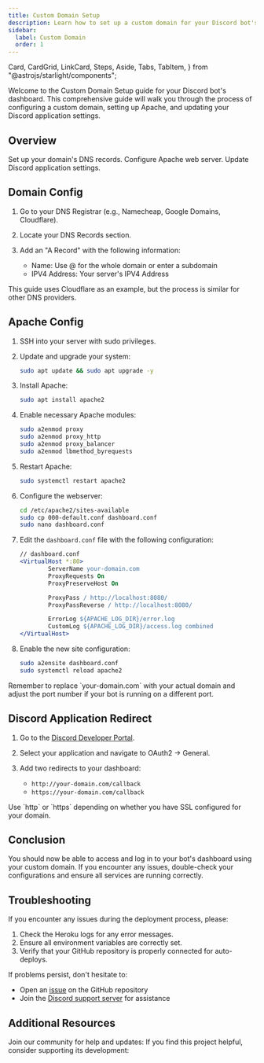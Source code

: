 ```yaml
---
title: Custom Domain Setup
description: Learn how to set up a custom domain for your Discord bot's dashboard, including DNS configuration, Apache setup, and Discord application redirect.
sidebar:
  label: Custom Domain
  order: 1
---
```


  Card,
  CardGrid,
  LinkCard,
  Steps,
  Aside,
  Tabs,
  TabItem,
} from "@astrojs/starlight/components";

Welcome to the Custom Domain Setup guide for your Discord bot's dashboard. This comprehensive guide will walk you through the process of configuring a custom domain, setting up Apache, and updating your Discord application settings.

## Overview

<CardGrid>
  <Card title="DNS Configuration" icon="seti:config">
    Set up your domain's DNS records.
    <LinkCard title="Jump to Section" href="#domain-config" />
  </Card>
  <Card title="Apache Setup" icon="seti:server">
    Configure Apache web server.
    <LinkCard title="Jump to Section" href="#apache-config" />
  </Card>
  <Card title="Discord Redirect" icon="seti:discord">
    Update Discord application settings.
    <LinkCard title="Jump to Section" href="#discord-redirect" />
  </Card>
</CardGrid>

## Domain Config

<Steps>

1. Go to your DNS Registrar (e.g., Namecheap, Google Domains, Cloudflare).

2. Locate your DNS Records section.

3. Add an "A Record" with the following information:
   - Name: Use @ for the whole domain or enter a subdomain
   - IPV4 Address: Your server's IPV4 Address

</Steps>

<Aside type="note">
  This guide uses Cloudflare as an example, but the process is similar for other DNS providers.
</Aside>

## Apache Config

<Steps>

1. SSH into your server with sudo privileges.

2. Update and upgrade your system:
   ```bash
   sudo apt update && sudo apt upgrade -y
   ```

3. Install Apache:
   ```bash
   sudo apt install apache2
   ```

4. Enable necessary Apache modules:
   ```bash
   sudo a2enmod proxy
   sudo a2enmod proxy_http
   sudo a2enmod proxy_balancer
   sudo a2enmod lbmethod_byrequests
   ```

5. Restart Apache:
   ```bash
   sudo systemctl restart apache2
   ```

6. Configure the webserver:
   ```bash
   cd /etc/apache2/sites-available
   sudo cp 000-default.conf dashboard.conf
   sudo nano dashboard.conf
   ```

7. Edit the `dashboard.conf` file with the following configuration:
   ```apache
   // dashboard.conf
   <VirtualHost *:80>
           ServerName your-domain.com
           ProxyRequests On
           ProxyPreserveHost On

           ProxyPass / http://localhost:8080/
           ProxyPassReverse / http://localhost:8080/

           ErrorLog ${APACHE_LOG_DIR}/error.log
           CustomLog ${APACHE_LOG_DIR}/access.log combined
   </VirtualHost>
   ```

8. Enable the new site configuration:
   ```bash
   sudo a2ensite dashboard.conf
   sudo systemctl reload apache2
   ```

</Steps>

<Aside type="tip">
  Remember to replace `your-domain.com` with your actual domain and adjust the port number if your bot is running on a different port.
</Aside>

## Discord Application Redirect

<Steps>

1. Go to the [Discord Developer Portal](https://discord.com/developers/applications).

2. Select your application and navigate to OAuth2 -> General.

3. Add two redirects to your dashboard:
   - `http://your-domain.com/callback`
   - `https://your-domain.com/callback`

</Steps>

<Aside type="caution">
  Use `http` or `https` depending on whether you have SSL configured for your domain.
</Aside>

## Conclusion

You should now be able to access and log in to your bot's dashboard using your custom domain. If you encounter any issues, double-check your configurations and ensure all services are running correctly.

## Troubleshooting

If you encounter any issues during the deployment process, please:

1. Check the Heroku logs for any error messages.
2. Ensure all environment variables are correctly set.
3. Verify that your GitHub repository is properly connected for auto-deploys.

If problems persist, don't hesitate to:

- Open an [issue](https://github.com/iamvikshan/amina/issue/new/choose) on the GitHub repository
- Join the [Discord support server](https://discord.gg/uMgS9evnmv) for assistance

## Additional Resources

<CardGrid>
  <Card title="Support Server" icon="discord">
    Join our community for help and updates:
    <LinkCard title="Join Discord Server" href="https://discord.gg/uMgS9evnmv" />
  </Card>
  <Card title="Support Development" icon="heart">
    If you find this project helpful, consider supporting its development:
    <LinkCard title="Support on Ko-fi" href="https://ko-fi.com/vikshan" />
  </Card>
</CardGrid>